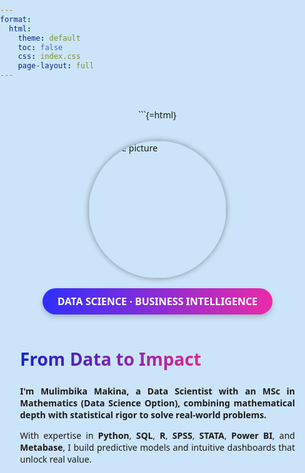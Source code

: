 ```yaml
---
format:
  html:
    theme: default
    toc: false
    css: index.css
    page-layout: full
---
```


```{=html}
<style>
  .intro-section{
    display: flex;
    flex-wrap: wrap;
    flex-direction: row;
    align-items: center;
    justify-content: center;
    gap: 2rem;
    padding: 2rem;
  }

  .intro-left {
    flex: 1 1 280px;
    display: flex;
    flex-direction: column;
    align-items: center;
    order: 1;
  }

  .intro-right {
    flex: 2 1 300px;
    max-width: 700px;
    order: 2;
  }

  .intro-right p {
    text-align: justify;
  }

  .text-gradient {
    background: linear-gradient(to right, #141fd2, #e02892);
    -webkit-background-clip: text;
    -webkit-text-fill-color: transparent;
    font-weight: bold;
  }

  .profile-img {
    width: 220px;
    height: 220px;
    border-radius: 50%;
    object-fit: cover;
    box-shadow: 0 0 10px rgba(0,0,0,0.4);
    margin-bottom: 16px;
  }

  .custom-badge {
    background: linear-gradient(to right, #2e2eff, #ec2aa7);
    color: white;
    font-weight: 700;
    padding: 10px 24px;
    border-radius: 999px;
    font-size: 1rem;
    box-shadow: 0 4px 8px rgba(0,0,0,0.2);
    text-align: center;
    white-space: nowrap;
  }

  @media (max-width: 768px) {
    .intro-section {
      flex-direction: column;
      text-align: center;
    }

    .intro-left {
      order: 2;
    }

    .intro-right {
      order: 1;
    }

    .intro-right p {
      text-align: center;
    }
  }



  .profile-img {
    width: 220px;
    height: 220px;
    border-radius: 50%;
    object-fit: cover;
    box-shadow: 0 0 10px rgba(0,0,0,0.4);
    margin-bottom: 16px;
  }

  .custom-badge {
    background: linear-gradient(to right, #2e2eff, #ec2aa7);
    color: white;
    font-weight: 700;
    padding: 10px 24px;
    border-radius: 999px;
    font-size: 1rem;
    box-shadow: 0 4px 8px rgba(0,0,0,0.2);
    text-align: center;
    white-space: nowrap;
  }

  .intro-right {
    flex: 2 1 300px;
    max-width: 700px;
  }

  .intro-right p {
    text-align: justify;
  }

  .text-gradient {
    background: linear-gradient(to right, #141fd2, #e02892);
    -webkit-background-clip: text;
    -webkit-text-fill-color: transparent;
    font-weight: bold;
  }

  @media (max-width: 768px) {
    .intro-section {
      flex-direction: column;
      text-align: center;
    }

    .intro-right p {
      text-align: center;
    }
  }
</style>

<section class="intro-section">
  <!-- Left: Profile Image + Badge -->
  <div class="intro-left">
    <img class="profile-img" src="profile.jpg" alt="Profile picture" />
    <div class="custom-badge">
      <strong>DATA SCIENCE</strong> · <strong>BUSINESS INTELLIGENCE</strong>
    </div>
  </div>




  <!-- Right: Description -->
  <div class="intro-right">
  <h1 class="display-5 fw-bolder mb-4 text-start">
    <span class="text-gradient">From Data to Impact</span>
  </h1>

  <p class="lead fw-light mb-2 text-justify-only"><strong>
    I'm Mulimbika Makina, a Data Scientist with an MSc in Mathematics (Data Science Option),
    combining mathematical depth with statistical rigor to solve real-world problems.
  </strong></p>

  <p class="text-muted mb-0 text-justify-only">
    With expertise in <strong>Python</strong>, <strong>SQL</strong>, <strong>R</strong>,
    <strong>SPSS</strong>, <strong>STATA</strong>, <strong>Power BI</strong>, and
    <strong>Metabase</strong>, I build predictive models and intuitive dashboards that unlock real value.
  </p>

    <!-- Centered social icons -->
  <div class="d-flex justify-content-center mt-4">
    <div class="social-icons fs-3 d-flex gap-3">
      <a class="text-gradient" href="https://www.linkedin.com/in/mulimbika-makina-6a2507318" target="_blank"><i class="bi bi-linkedin"></i></a>
      <a class="text-gradient" href="https://github.com/makina0928" target="_blank"><i class="bi bi-github"></i></a>
    </div>
  </div>
</div>


```

```{=html}
<style>
  html, body {
    margin: 0;
    padding: 0;
    height: 100%;
    font-family: system-ui, sans-serif;
    background: #cce4f9;
  }
  

  #starfield {
    position: fixed;
    top: 0;
    left: 0;
    z-index: -1;
    width: 100%;
    height: 100%;
    pointer-events: none;
  }

  .container {
    position: relative;
    z-index: 1;
    text-align: center;
    padding-top: 100px;
  }

  .profile-img {
    width: 220px;
    height: 220px;
    border-radius: 50%;
    object-fit: cover;
    box-shadow: 0 0 10px rgba(0,0,0,0.4);
  }

  h1 {
    margin-top: 20px;
    font-size: 2em;
    font-weight: bold;
  }

  .social-links {
    margin-top: 20px;
    display: flex;
    justify-content: center;
    gap: 16px;
  }

  .social-links a {
    text-decoration: none;
    border: 1px solid #ccc;
    padding: 8px 16px;
    border-radius: 6px;
    color: #222;
    font-weight: 500;
    display: flex;
    align-items: center;
    gap: 8px;
    background: white;
    box-shadow: 0 2px 5px rgba(0,0,0,0.1);
    transition: background 0.3s;
  }

  .social-links a:hover {
    background: #f5f5f5;
  }

  .social-links i {
    font-size: 1.2em;
  }
</style>



<canvas id="starfield"></canvas>

<script>
const canvas = document.getElementById('starfield');
const ctx = canvas.getContext('2d');

let stars = [];
const numStars = 150;
const maxDistance = 100;

function resizeCanvas() {
  canvas.width = window.innerWidth;
  canvas.height = window.innerHeight;
}

function createStars() {
  stars = [];
  for (let i = 0; i < numStars; i++) {
    const speed = Math.random() * 0.5 + 0.2;
    const angle = Math.random() * 2 * Math.PI;
    stars.push({
      x: Math.random() * canvas.width,
      y: Math.random() * canvas.height,
      radius: Math.random() * 1.5 + 0.5,
      dx: Math.cos(angle) * speed,
      dy: Math.sin(angle) * speed
    });
  }
}

function drawStars() {
  ctx.clearRect(0, 0, canvas.width, canvas.height);
  ctx.fillStyle = "white";
  for (const star of stars) {
    ctx.beginPath();
    ctx.arc(star.x, star.y, star.radius, 0, 2 * Math.PI);
    ctx.fill();
  }

  for (let i = 0; i < stars.length; i++) {
    for (let j = i + 1; j < stars.length; j++) {
      const dx = stars[i].x - stars[j].x;
      const dy = stars[i].y - stars[j].y;
      const distance = Math.sqrt(dx * dx + dy * dy);
      if (distance < maxDistance) {
        ctx.beginPath();
        ctx.strokeStyle = `rgba(255, 255, 255, ${1 - distance / maxDistance})`;
        ctx.lineWidth = 0.5;
        ctx.moveTo(stars[i].x, stars[i].y);
        ctx.lineTo(stars[j].x, stars[j].y);
        ctx.stroke();
      }
    }
  }
}

function updateStars() {
  for (const star of stars) {
    star.x += star.dx;
    star.y += star.dy;

    if (star.x < 0) star.x = canvas.width;
    if (star.x > canvas.width) star.x = 0;
    if (star.y < 0) star.y = canvas.height;
    if (star.y > canvas.height) star.y = 0;
  }
}

function animate() {
  drawStars();
  updateStars();
  requestAnimationFrame(animate);
}

window.addEventListener('resize', () => {
  resizeCanvas();
  createStars();
});

resizeCanvas();
createStars();
animate();
</script>

